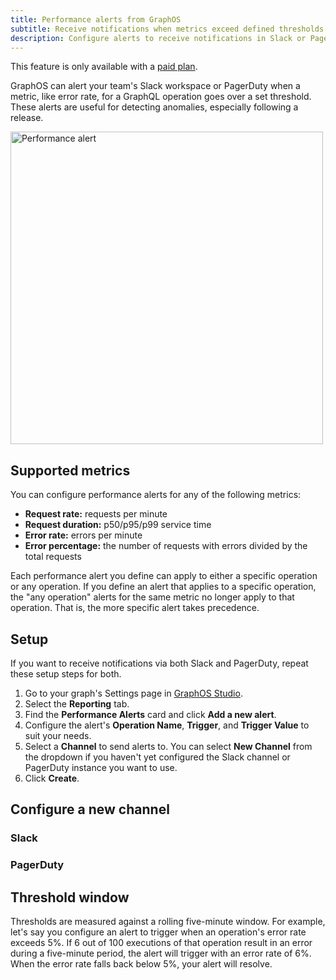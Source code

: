 ```yaml
---
title: Performance alerts from GraphOS
subtitle: Receive notifications when metrics exceed defined thresholds
description: Configure alerts to receive notifications in Slack or PagerDuty instance when specific request and error metrics surpass defined thresholds.
---
```


<Note>

This feature is only available with a [paid plan](https://www.apollographql.com/pricing/).

</Note>

<ExperimentalFeature />

GraphOS can alert your team's Slack workspace or PagerDuty when a metric, like error rate, for a GraphQL operation goes over a set threshold.
These alerts are useful for detecting anomalies, especially following a release.

<img
  src="../../img/integrations/slack-notification.png"
  width="500"
  className="screenshot"
  alt="Performance alert"
/>

## Supported metrics

You can configure performance alerts for any of the following metrics:

- **Request rate:** requests per minute
- **Request duration:** p50/p95/p99 service time
- **Error rate:** errors per minute
- **Error percentage:** the number of requests with errors divided by the total requests

Each performance alert you define can apply to either a specific operation or any operation.
If you define an alert that applies to a specific operation, the "any operation" alerts for the same metric no longer apply to that operation.
That is, the more specific alert takes precedence.

## Setup

<Note>

If you want to receive notifications via both Slack and PagerDuty, repeat these setup steps for both.

</Note>

1. Go to your graph's Settings page in [GraphOS Studio](https://studio.apollographql.com/?referrer=docs-content).
2. Select the **Reporting** tab.
3. Find the **Performance Alerts** card and click **Add a new alert**.
4. Configure the alert's **Operation Name**, **Trigger**, and **Trigger Value** to suit your needs.
5. Select a **Channel** to send alerts to. You can select **New Channel** from the dropdown if you haven't yet configured the Slack channel or PagerDuty instance you want to use.
6. Click **Create**.

## Configure a new channel

### Slack

<ConfigureSlackNotification />

### PagerDuty

<ConfigurePagerDutyNotification />

## Threshold window

Thresholds are measured against a rolling five-minute window.
For example, let's say you configure an alert to trigger when an operation's error rate exceeds 5%.
If 6 out of 100 executions of that operation result in an error during a five-minute period, the alert will trigger with an error rate of 6%.
When the error rate falls back below 5%, your alert will resolve.
